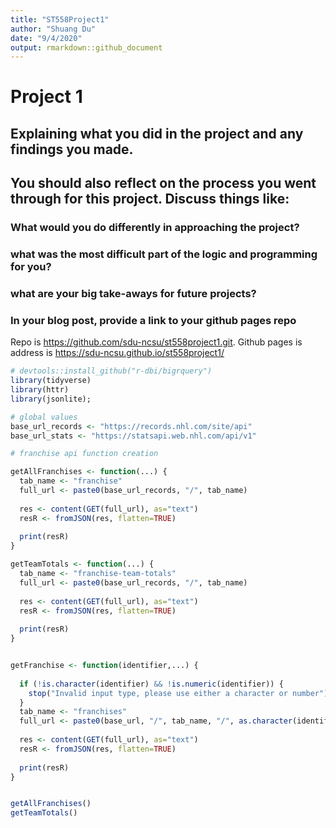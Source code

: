 ```yaml
---
title: "ST558Project1"
author: "Shuang Du"
date: "9/4/2020"
output: rmarkdown::github_document
---
```


# Project 1

## Explaining what you did in the project and any findings you made.

## You should also reflect on the process you went through for this project. Discuss things like:

### What would you do differently in approaching the project?

### what was the most difficult part of the logic and programming for you?

### what are your big take-aways for future projects?

### In your blog post, provide a link to your github pages repo

Repo is <https://github.com/sdu-ncsu/st558project1.git>.
Github pages is address is <https://sdu-ncsu.github.io/st558project1/>

```r
# devtools::install_github("r-dbi/bigrquery")
library(tidyverse)
library(httr)
library(jsonlite);
```


```r
# global values
base_url_records <- "https://records.nhl.com/site/api"
base_url_stats <- "https://statsapi.web.nhl.com/api/v1"


```



```r
# franchise api function creation

getAllFranchises <- function(...) {
  tab_name <- "franchise"
  full_url <- paste0(base_url_records, "/", tab_name)
  
  res <- content(GET(full_url), as="text")
  resR <- fromJSON(res, flatten=TRUE)
  
  print(resR)
}

getTeamTotals <- function(...) {
  tab_name <- "franchise-team-totals"
  full_url <- paste0(base_url_records, "/", tab_name)
  
  res <- content(GET(full_url), as="text")
  resR <- fromJSON(res, flatten=TRUE)
  
  print(resR)
}


getFranchise <- function(identifier,...) {
  
  if (!is.character(identifier) && !is.numeric(identifier)) {
    stop("Invalid input type, please use either a character or number")
  }
  tab_name <- "franchises"
  full_url <- paste0(base_url, "/", tab_name, "/", as.character(identifier))
  
  res <- content(GET(full_url), as="text")
  resR <- fromJSON(res, flatten=TRUE)
  
  print(resR)
}


getAllFranchises()
getTeamTotals()

```


